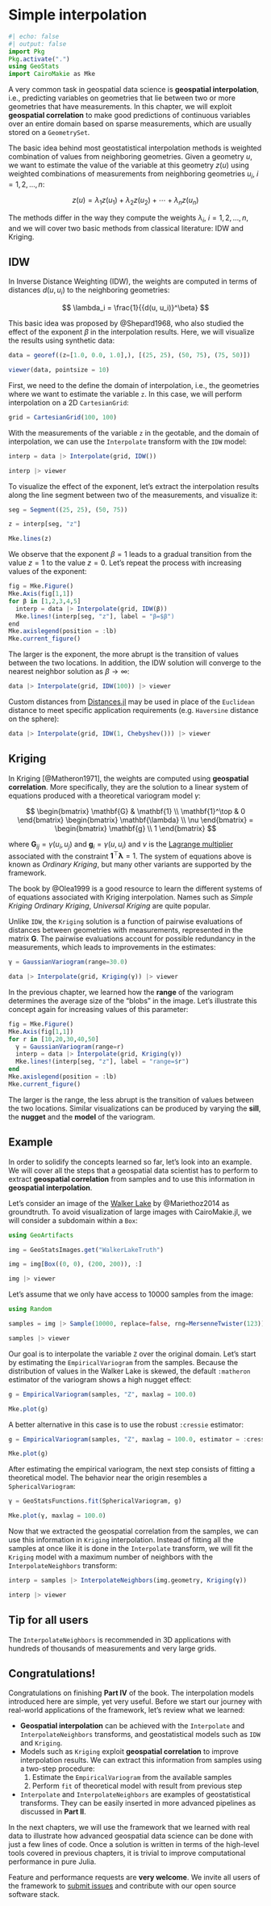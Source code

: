 # Simple interpolation

```julia
#| echo: false
#| output: false
import Pkg
Pkg.activate(".")
using GeoStats
import CairoMakie as Mke
```

A very common task in geospatial data science is **geospatial interpolation**,
i.e., predicting variables on geometries that lie between two or more geometries that
have measurements. In this chapter, we will exploit **geospatial correlation**
to make good predictions of continuous variables over an entire domain based on
sparse measurements, which are usually stored on a `GeometrySet`.

The basic idea behind most geostatistical interpolation methods is weighted
combination of values from neighboring geometries. Given a geometry $u$, we want
to estimate the value of the variable at this geometry $z(u)$ using weighted
combinations of measurements from neighboring geometries $u_i,\ i=1,2,\ldots,n$:

$$
z(u) = \lambda_1 z(u_1) + \lambda_2 z(u_2) + \cdots + \lambda_n z(u_n)
$$

The methods differ in the way they compute the weights $\lambda_i,\ i=1,2,\ldots,n$,
and we will cover two basic methods from classical literature: IDW and Kriging.

## IDW

In Inverse Distance Weighting (IDW), the weights are computed in terms of
distances $d(u, u_i)$ to the neighboring geometries:

$$
\lambda_i = \frac{1}{{d(u, u_i)}^\beta}
$$

This basic idea was proposed by @Shepard1968, who also studied the effect of the
exponent $\beta$ in the interpolation results. Here, we will visualize the results
using synthetic data:

```julia
data = georef((z=[1.0, 0.0, 1.0],), [(25, 25), (50, 75), (75, 50)])
```

```julia
viewer(data, pointsize = 10)
```

First, we need to the define the domain of interpolation, i.e., the geometries
where we want to estimate the variable `z`. In this case, we will perform
interpolation on a 2D `CartesianGrid`:

```julia
grid = CartesianGrid(100, 100)
```

With the measurements of the variable `z` in the geotable, and the domain of
interpolation, we can use the `Interpolate` transform with the `IDW` model:

```julia
interp = data |> Interpolate(grid, IDW())
```

```julia
interp |> viewer
```

To visualize the effect of the exponent, let's extract the interpolation results
along the line segment between two of the measurements, and visualize it:

```julia
seg = Segment((25, 25), (50, 75))
```

```julia
z = interp[seg, "z"]
```

```julia
Mke.lines(z)
```

We observe that the exponent $\beta=1$ leads to a gradual transition
from the value $z=1$ to the value $z=0$. Let's repeat the process with
increasing values of the exponent:

```julia
fig = Mke.Figure()
Mke.Axis(fig[1,1])
for β in [1,2,3,4,5]
  interp = data |> Interpolate(grid, IDW(β))
  Mke.lines!(interp[seg, "z"], label = "β=$β")
end
Mke.axislegend(position = :lb)
Mke.current_figure()
```

The larger is the exponent, the more abrupt is the transition of values
between the two locations. In addition, the IDW solution will converge
to the nearest neighbor solution as $\beta \to \infty$:

```julia
data |> Interpolate(grid, IDW(100)) |> viewer
```

Custom distances from [Distances.jl](https://github.com/JuliaStats/Distances.jl)
may be used in place of the `Euclidean` distance to meet specific application
requirements (e.g. `Haversine` distance on the sphere):

```julia
data |> Interpolate(grid, IDW(1, Chebyshev())) |> viewer
```

## Kriging

In Kriging [@Matheron1971], the weights are computed using **geospatial correlation**.
More specifically, they are the solution to a linear system of equations produced
with a theoretical variogram model $\gamma$:

$$
\begin{bmatrix}
\mathbf{G} & \mathbf{1} \\
\mathbf{1}^\top & 0
\end{bmatrix}
\begin{bmatrix}
\mathbf{\lambda} \\
\nu
\end{bmatrix} =
\begin{bmatrix}
\mathbf{g} \\
1
\end{bmatrix}
$$

where $\mathbf{G}_{ij} = \gamma(u_i, u_j)$ and $\mathbf{g}_i = \gamma(u, u_i)$ and
$\nu$ is the [Lagrange multiplier](https://en.wikipedia.org/wiki/Lagrange_multiplier)
associated with the constraint $\mathbf{1}^\top \mathbf{\lambda} = 1$. The system
of equations above is known as *Ordinary Kriging*, but many other variants are
supported by the framework.

::: {.callout-note}

The book by @Olea1999 is a good resource to learn the different systems of
of equations associated with Kriging interpolation. Names such as *Simple Kriging*
*Ordinary Kriging*, *Universal Kriging* are quite popular.

:::

Unlike `IDW`, the `Kriging` solution is a function of pairwise evaluations of distances
between geometries with measurements, represented in the matrix $\mathbf{G}$. The
pairwise evaluations account for possible redundancy in the measurements, which leads
to improvements in the estimates:

```julia
γ = GaussianVariogram(range=30.0)

data |> Interpolate(grid, Kriging(γ)) |> viewer
```

In the previous chapter, we learned how the **range** of the variogram determines
the average size of the "blobs" in the image. Let's illustrate this concept again
for increasing values of this parameter:

```julia
fig = Mke.Figure()
Mke.Axis(fig[1,1])
for r in [10,20,30,40,50]
  γ = GaussianVariogram(range=r)
  interp = data |> Interpolate(grid, Kriging(γ))
  Mke.lines!(interp[seg, "z"], label = "range=$r")
end
Mke.axislegend(position = :lb)
Mke.current_figure()
```

The larger is the range, the less abrupt is the transition of values between the
two locations. Similar visualizations can be produced by varying the **sill**, the
**nugget** and the **model** of the variogram.

## Example

In order to solidify the concepts learned so far, let's look into an example.
We will cover all the steps that a geospatial data scientist has to perform to
extract **geospatial correlation** from samples and to use this information in
**geospatial interpolation**.

Let's consider an image of the [Walker Lake](https://en.wikipedia.org/wiki/Walker_Lake_(Nevada))
by @Mariethoz2014 as groundtruth. To avoid visualization of large images with CairoMakie.jl,
we will consider a subdomain within a `Box`:


```julia
using GeoArtifacts

img = GeoStatsImages.get("WalkerLakeTruth")

img = img[Box((0, 0), (200, 200)), :]
```

```julia
img |> viewer
```

Let's assume that we only have access to 10000 samples from the image:

```julia
using Random

samples = img |> Sample(10000, replace=false, rng=MersenneTwister(123))

samples |> viewer
```

Our goal is to interpolate the variable `Z` over the original domain.
Let's start by estimating the `EmpiricalVariogram` from the samples.
Because the distribution of values in the Walker Lake is skewed, the
default `:matheron` estimator of the variogram shows a high nugget
effect:

```julia
g = EmpiricalVariogram(samples, "Z", maxlag = 100.0)
```

```julia
Mke.plot(g)
```

A better alternative in this case is to use the robust `:cressie`
estimator:

```julia
g = EmpiricalVariogram(samples, "Z", maxlag = 100.0, estimator = :cressie)
```

```julia
Mke.plot(g)
```

After estimating the empirical variogram, the next step consists of fitting
a theoretical model. The behavior near the origin resembles a `SphericalVariogram`:

```julia
γ = GeoStatsFunctions.fit(SphericalVariogram, g)
```

```julia
Mke.plot(γ, maxlag = 100.0)
```

Now that we extracted the geospatial correlation from the samples, we can
use this information in `Kriging` interpolation. Instead of fitting all the
samples at once like it is done in the `Interpolate` transform, we will
fit the `Kriging` model with a maximum number of neighbors with the
`InterpolateNeighbors` transform:

```julia
interp = samples |> InterpolateNeighbors(img.geometry, Kriging(γ))
```

```julia
interp |> viewer
```

::: {.callout-note}

## Tip for all users

The `InterpolateNeighbors` is recommended in 3D applications with
hundreds of thousands of measurements and very large grids.

:::

## Congratulations!

Congratulations on finishing **Part IV** of the book. The interpolation
models introduced here are simple, yet very useful. Before we start our
journey with real-world applications of the framework, let's review what
we learned:

- **Geospatial interpolation** can be achieved with the `Interpolate`
  and `InterpolateNeighbors` transforms, and geostatistical models such
  as `IDW` and `Kriging`.
- Models such as `Kriging` exploit **geospatial correlation** to improve
  interpolation results. We can extract this information from samples using
  a two-step procedure:
  1. Estimate the `EmpiricalVariogram` from the available samples
  2. Perform `fit` of theoretical model with result from previous step
- `Interpolate` and `InterpolateNeighbors` are examples of geostatistical
  transforms. They can be easily inserted in more advanced pipelines as
  discussed in **Part II**.

In the next chapters, we will use the framework that we learned with real
data to illustrate how advanced geospatial data science can be done with just
a few lines of code. Once a solution is written in terms of the high-level tools
covered in previous chapters, it is trivial to improve computational performance
in pure Julia.

::: {.callout-note}

Feature and performance requests are **very welcome**. We invite all users
of the framework to [submit issues](https://github.com/JuliaEarth/GeoStats.jl/issues)
and contribute with our open source software stack.

:::
